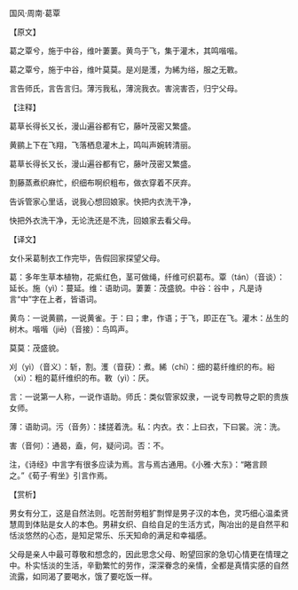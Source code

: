 

国风·周南·葛覃

【原文】

葛之覃兮，施于中谷，维叶萋萋。黄鸟于飞，集于灌木，其鸣喈喈。

葛之覃兮，施于中谷，维叶莫莫。是刈是濩，为絺为绤，服之无斁。

言告师氏，言告言归。薄污我私，薄浣我衣。害浣害否，归宁父母。

【注释】

葛草长得长又长，漫山遍谷都有它，藤叶茂密又繁盛。

黄鹂上下在飞翔，飞落栖息灌木上，鸣叫声婉转清丽。

葛草长得长又长，漫山遍谷都有它，藤叶茂密又繁盛。

割藤蒸煮织麻忙，织细布啊织粗布，做衣穿着不厌弃。

告诉管家心里话，说我心想回娘家。快把内衣洗干净，

快把外衣洗干净，无论洗还是不洗，回娘家去看父母。

【译文】

女仆采葛制衣工作完毕，告假回家探望父母。

葛：多年生草本植物，花紫红色，茎可做绳，纤维可织葛布。覃（tán）（音谈）：延长。施（yì）：蔓延。维：语助词。萋萋：茂盛貌。中谷：谷中 ，凡是诗言“中”字在上者，皆语词。

黄鸟：一说黄鹂，一说黄雀。于：曰；聿，作语；于飞，即正在飞。灌木：丛生的树木。喈喈（jiē)（音接）：鸟鸣声。

莫莫：茂盛貌。

刈（yì）（音义）：斩，割。濩（音获）：煮。絺（chī）：细的葛纤维织的布。綌（xì）：粗的葛纤维织的布。斁（yì）：厌。

言：一说第一人称，一说作语助。师氏：类似管家奴隶，一说专司教导之职的贵族女师。

薄：语助词。污（音务）：揉搓着洗。私：内衣。衣：上曰衣，下曰裳。浣：洗。

害（音何）：通曷，盍，何，疑问词。否：不。

注，《诗经》中言字有很多应读为焉。言与焉古通用。《小雅·大东》：“睠言顾之。”《荀子·宥坐》引言作焉。

【赏析】

男女有分工，这是自然法则。吃苦耐劳粗犷剽悍是男子汉的本色，灵巧细心温柔贤慧周到体贴是女人的本色。男耕女织、自给自足的生活方式，陶冶出的是自然平和恬淡悠然的心态，是知足常乐、乐天知命的满足和幸福感。

父母是亲人中最可尊敬和想念的，因此思念父母、盼望回家的急切心情更在情理之中。朴实恬淡的生活，辛勤繁忙的劳作，深深眷念的亲情，全都是真情实感的自然流露，如同渴了要喝水，饿了要吃饭一样。

